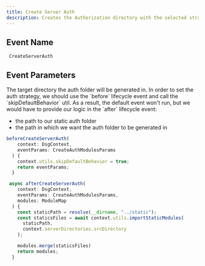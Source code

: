 ```yaml
---
title: Create Server Auth
description: Creates the Authorization directory with the selected strategy
---
```


## Event Name

` CreateServerAuth`

## Event Parameters

<ParamField body="srcDir" type="string">
  The target directory the auth folder will be generated in.
</ParamField>

<Note>
In order to set the auth strategy, we should use the `before` lifecycle event and call the `skipDefaultBehavior` util. As a result, the default event won't run, but we would have to provide our logic in the `after` lifecycle event:

*   the path to our static auth folder
*   the path in which we want the auth folder to be generated in
</Note>

<RequestExample>

```ts example
beforeCreateServerAuth(
    context: DsgContext,
    eventParams: CreateAuthModulesParams
  ) {
    context.utils.skipDefaultBehavior = true;
    return eventParams;
  }

 async afterCreateServerAuth(
    context: DsgContext,
    eventParams: CreateAuthModulesParams,
    modules: ModuleMap
  ) {
    const staticPath = resolve(__dirname, "../static");
    const staticsFiles = await context.utils.importStaticModules(
      staticPath,
      context.serverDirectories.srcDirectory
    );

    modules.merge(staticsFiles)
    return modules;
  }
```

</RequestExample>
